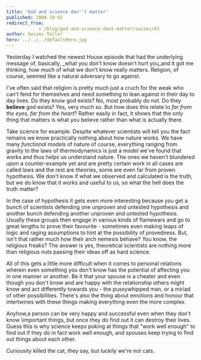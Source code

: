 ```yaml
---
title: 'God and science don''t matter'
published: 2008-10-02
redirect_from: 
            - /blog/god-and-science-dont-matter/swizec/63
author: Swizec Teller
hero: ../../../defaultHero.jpg
---
```

Yesterday I watched the newest House episode that had the underlying message of, basically, _what you don't know doesn't hurt you_and it got me thinking, how much of what we don't know really matters. Religion, of course, seemed like a natural adversary to go against.

I've often said that religion is pretty much just a cruch for the weak who can't fend for themselves and need something to lean against in their day to day lives. Do they know god exists? No, most probably do not. Do they **believe** god exists? Yes, very much so. But how does this relate to _far from the eyes, far from the heart_? Rather easily in fact, it shows that the only thing that matters is what you believe rather than what is actually there.

Take science for example. Despite whatever scientists will tell you the fact remains we know practically nothing about how nature works. We have many _functional models_ of nature of course, everything ranging from gravity to the laws of thermodynamics is just a model we've found that works and thus helps us understand nature. The ones we haven't blundered upon a counter-example yet and are pretty certain work in all cases are called laws and the rest are theories, some are even far from proven hypothesis. We don't know if what we observed and calculated is the truth, but we do know that it works and useful to us, so what the hell does the truth matter?

In the case of hypothesis it gets even more interesting because you get a bunch of scientists defending one unproven and untested hypothesis and another bunch defending another unproven and untested hypothesis. Usually these groups then engage in various kinds of flamewars and go to great lengths to prove their favourite - sometimes even making leaps of logic and raging assumptions to hint at the possibility of provedness. But, isn't that rather much how their arch nemesis behave? You know, the religious freaks? The answer is yes, theoretical scientists are nothing more than religious nuts passing their ideas off as hard science.

All of this gets a little more difficult when it comes to personal relations wherein even something you don't know has the potential of affecting you in one manner or another. Be it that your spouse is a cheater and even though you don't know and are happy with the relationship others might know and act differently towards you - the pussywhipped man, or a miriad of other possibilities. There's also the thing about emotions and honour that intertwines with these things making everything even the more complex.

Anyhow,a person can be very happy and successful even when they don't know \\important things, but once they do find out it can destroy their lives. Guess this is why science keeps poking at things that "work well enough" to find out if they do in fact work well enough, and spouses keep trying to find out things about each other.

Curiousity killed the cat, they say, but luckily we're not cats.